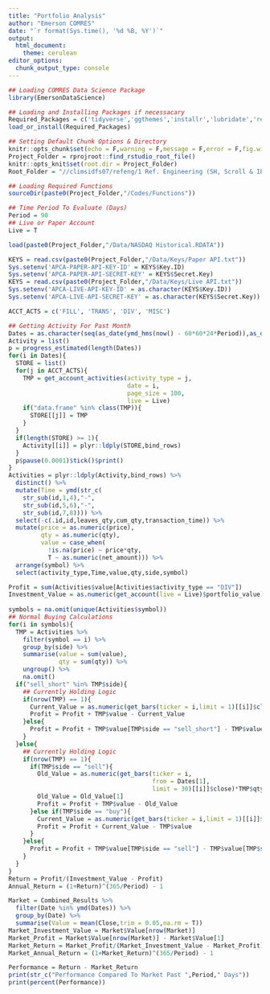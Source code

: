 ```yaml
---
title: "Portfolio Analysis"
author: "Emerson COMRES"
date: "`r format(Sys.time(), '%d %B, %Y')`"
output: 
  html_document:
    theme: cerulean
editor_options: 
  chunk_output_type: console
---
```


```r
## Loading COMRES Data Science Package
library(EmersonDataScience)

## Loading and Installing Packages if necessacary
Required_Packages = c('tidyverse','ggthemes','installr','lubridate','recipes','scales','devtools','pryr','knitr','rprojroot','readxl',"AlpacaforR")
load_or_install(Required_Packages)

## Setting Default Chunk Options & Directory
knitr::opts_chunk$set(echo = F,warning = F,message = F,error = F,fig.width = 6,fig.height = 6)
Project_Folder = rprojroot::find_rstudio_root_file()
knitr::opts_knit$set(root.dir = Project_Folder)
Root_Folder = "//climsidfs07/refeng/1 Ref. Engineering (SH, Scroll & IPD)/13) Analytics/"

## Loading Required Functions
sourceDir(paste0(Project_Folder,"/Codes/Functions"))

## Time Period To Evaluate (Days)
Period = 90
## Live or Paper Account
Live = T

load(paste0(Project_Folder,"/Data/NASDAQ Historical.RDATA"))
```

```r
KEYS = read.csv(paste0(Project_Folder,"/Data/Keys/Paper API.txt"))
Sys.setenv('APCA-PAPER-API-KEY-ID' = KEYS$Key.ID)
Sys.setenv('APCA-PAPER-API-SECRET-KEY' = KEYS$Secret.Key)
KEYS = read.csv(paste0(Project_Folder,"/Data/Keys/Live API.txt"))
Sys.setenv('APCA-LIVE-API-KEY-ID' = as.character(KEYS$Key.ID))
Sys.setenv('APCA-LIVE-API-SECRET-KEY' = as.character(KEYS$Secret.Key))

ACCT_ACTS = c('FILL', 'TRANS', 'DIV', 'MISC')
```


```r
## Getting Activity For Past Month
Dates = as.character(seq(as_date(ymd_hms(now() - 60*60*24*Period)),as_date(now()),by = "day"))
Activity = list()
p = progress_estimated(length(Dates))
for(i in Dates){
  STORE = list()
  for(j in ACCT_ACTS){
    TMP = get_account_activities(activity_type = j,
                                 date = i,
                                 page_size = 100,
                                 live = Live)
    if("data.frame" %in% class(TMP)){
      STORE[[j]] = TMP
    }
  }
  if(length(STORE) >= 1){
    Activity[[i]] = plyr::ldply(STORE,bind_rows)
  }
  p$pause(0.0001)$tick()$print()
}
Activities = plyr::ldply(Activity,bind_rows) %>%
  distinct() %>%
  mutate(Time = ymd(str_c(
    str_sub(id,1,4),"-",
    str_sub(id,5,6),"-",
    str_sub(id,7,8)))) %>%
  select(-c(.id,id,leaves_qty,cum_qty,transaction_time)) %>%
  mutate(price = as.numeric(price),
         qty = as.numeric(qty),
         value = case_when(
           !is.na(price) ~ price*qty,
           T ~ as.numeric(net_amount))) %>%
  arrange(symbol) %>%
  select(activity_type,Time,value,qty,side,symbol)

Profit = sum(Activities$value[Activities$activity_type == "DIV"])
Investment_Value = as.numeric(get_account(live = Live)$portfolio_value)
  
symbols = na.omit(unique(Activities$symbol))
## Normal Buying Calculations
for(i in symbols){
  TMP = Activities %>%
    filter(symbol == i) %>%
    group_by(side) %>%
    summarise(value = sum(value),
              qty = sum(qty)) %>%
    ungroup() %>%
    na.omit()
  if("sell_short" %in% TMP$side){
    ## Currently Holding Logic
    if(nrow(TMP) == 1){
      Current_Value = as.numeric(get_bars(ticker = i,limit = 1)[[i]]$close)*TMP$qty
      Profit = Profit + TMP$value - Current_Value
    }else{
      Profit = Profit + TMP$value[TMP$side == "sell_short"] - TMP$value[TMP$side == "buy"]
    }
  }else{
    ## Currently Holding Logic
    if(nrow(TMP) == 1){
      if(TMP$side == "sell"){
        Old_Value = as.numeric(get_bars(ticker = i,
                                        from = Dates[1],
                                        limit = 30)[[i]]$close)*TMP$qty
        Old_Value = Old_Value[1]
        Profit = Profit + TMP$value - Old_Value
      }else if(TMP$side == "buy"){
        Current_Value = as.numeric(get_bars(ticker = i,limit = 1)[[i]]$close)*TMP$qty
        Profit = Profit + Current_Value - TMP$value
      }
    }else{
      Profit = Profit + TMP$value[TMP$side == "sell"] - TMP$value[TMP$side == "buy"]
    }
  }
}
Return = Profit/(Investment_Value - Profit)
Annual_Return = (1+Return)^(365/Period) - 1

Market = Combined_Results %>%
  filter(Date %in% ymd(Dates)) %>%
  group_by(Date) %>%
  summarise(Value = mean(Close,trim = 0.05,na.rm = T))
Market_Investment_Value = Market$Value[nrow(Market)]
Market_Profit = Market$Value[nrow(Market)] - Market$Value[1]
Market_Return = Market_Profit/(Market_Investment_Value - Market_Profit)
Market_Annual_Return = (1+Market_Return)^(365/Period) - 1

Performance = Return - Market_Return
print(str_c("Performance Compared To Market Past ",Period," Days"))
print(percent(Performance))
```

